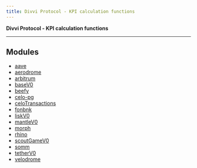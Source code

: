 ```yaml
---
title: Divvi Protocol - KPI calculation functions
---
```

**Divvi Protocol - KPI calculation functions**

---
## Modules

- [aave](./aave)
- [aerodrome](./aerodrome)
- [arbitrum](./arbitrum)
- [baseV0](./baseV0)
- [beefy](./beefy)
- [celo-pg](./celo-pg)
- [celoTransactions](./celoTransactions)
- [fonbnk](./fonbnk)
- [liskV0](./liskV0)
- [mantleV0](./mantleV0)
- [morph](./morph)
- [rhino](./rhino)
- [scoutGameV0](./scoutGameV0)
- [somm](./somm)
- [tetherV0](./tetherV0)
- [velodrome](./velodrome)



<EditPage editUrl="https://github.com/divvi-xyz/divvi-protocol/edit/main/docs/calculate-kpi/README.md" />